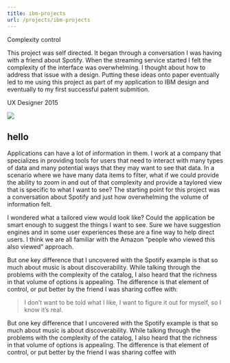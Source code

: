 ```yaml
---
title: ibm-projects
url: /projects/ibm-projects
---
```



<BannerImage class="banner" src={banner} />

<ProjectContent class="content">

<ProjectTitle>Complexity control</ProjectTitle>

  <ProjectOverview>
    This project was self directed. It began through a conversation I was having with a friend about Spotify. When the streaming service started I felt the complexity of the interface was overwhelming. I thought about how to address that issue with a design. Putting these ideas onto paper eventually led to me using this project as part of my application to IBM design and eventually to my first successful patent submition.
  </ProjectOverview>

 <ProjectTag>UX Designer <time datetime="2015-08-30">2015</time></ProjectTag>

 <img src={banner} />

  ## hello

  Applications can have a lot of information in them. I work at a company that specializes in providing tools for users that need to interact with many types of data and many potential ways that they may want to see that data. In a scenario where we have many data items to filter, what if we could provide the ability to zoom in and out of that complexity and  provide a taylored view that is specific to what I want to see? The starting point for this project was a conversation about Spotify and just how overwhelming the volume of information felt.
  
  I wondered what a tailored view would look like? Could the application be smart enough to suggest the things I want to see. Sure we have suggestion engines and in some user experiences these are a fine way to help direct users. I think we are all familiar with the Amazon “people who viewed this also viewed” approach. 
   
  But one key difference that I uncovered with the Spotify example is that so much about music is about discoverability. While talking through the problems with the complexity of the catalog, I also heard that the richness in that volume of options is appealing. The difference is that element of control, or put better by the friend I was sharing coffee with:

  <Blockquote>
    I don’t want to be told what I like, I want to figure it out for myself, so I know it’s real.
  </Blockquote>

  But one key difference that I uncovered with the Spotify example is that so much about music is about discoverability. While talking through the problems with the complexity of the catalog, I also heard that the richness in that volume of options is appealing. The difference is that element of control, or put better by the friend I was sharing coffee with

</ProjectContent>

